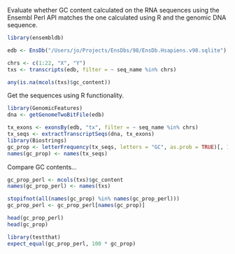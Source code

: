 Evaluate whether GC content calculated on the RNA sequences using the Ensembl
Perl API matches the one calculated using R and the genomic DNA sequence.

```r
library(ensembldb)

edb <- EnsDb("/Users/jo/Projects/EnsDbs/98/EnsDb.Hsapiens.v98.sqlite")

chrs <- c(1:22, "X", "Y")
txs <- transcripts(edb, filter = ~ seq_name %in% chrs)

any(is.na(mcols(txs)$gc_content))
```

Get the sequences using R functionality.

```r
library(GenomicFeatures)
dna <- getGenomeTwoBitFile(edb)

tx_exons <- exonsBy(edb, "tx", filter = ~ seq_name %in% chrs)
tx_seqs <- extractTranscriptSeqs(dna, tx_exons)
library(Biostrings)
gc_prop <- letterFrequency(tx_seqs, letters = "GC", as.prob = TRUE)[, 1]
names(gc_prop) <- names(tx_seqs)

```

Compare GC contents...

```r
gc_prop_perl <- mcols(txs)$gc_content
names(gc_prop_perl) <- names(txs)

stopifnot(all(names(gc_prop) %in% names(gc_prop_perl)))
gc_prop_perl <- gc_prop_perl[names(gc_prop)]

head(gc_prop_perl)
head(gc_prop)

library(testthat)
expect_equal(gc_prop_perl, 100 * gc_prop)
```
